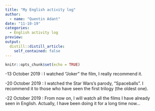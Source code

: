 ```yaml
---
title: "My English activity log"
author:
  - name: "Quentin Adant"
date: "11-10-19"
categories:
  - English activity log
preview: 
output:
  distill::distill_article:
    self_contained: false
---
```


```r
knitr::opts_chunk$set(echo = TRUE)
```
-13 October 2019 : I watched "Joker" the film, I really recommend it.

-20 October 2019 : I watched the Star Wars's parody, "Spaceballs". I recommend it to those who have seen the first trilogy (the oldest one).

-22 October 2019 : From now on, I will watch all the films I have already seen in English. Actually, I have been doing it for a long time now...







